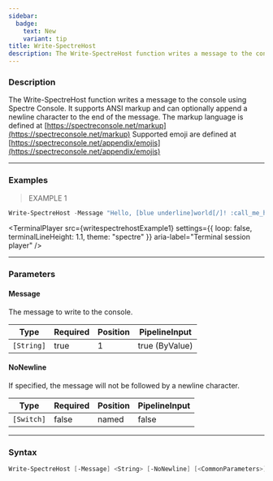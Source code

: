 ```yaml
---
sidebar:
  badge:
    text: New
    variant: tip
title: Write-SpectreHost
description: The Write-SpectreHost function writes a message to the console using Spectre Console. It supports ANSI markup and can optionally append a newline character to the end of the message.
---
```





### Description

The Write-SpectreHost function writes a message to the console using Spectre Console. It supports ANSI markup and can optionally append a newline character to the end of the message.
The markup language is defined at [https://spectreconsole.net/markup](https://spectreconsole.net/markup)
Supported emoji are defined at [https://spectreconsole.net/appendix/emojis](https://spectreconsole.net/appendix/emojis)

---

### Examples
> EXAMPLE 1

```powershell
Write-SpectreHost -Message "Hello, [blue underline]world[/]! :call_me_hand:"
```
<TerminalPlayer
    src={writespectrehostExample1}
    settings={{
        loop: false,
        terminalLineHeight: 1.1,
        theme: "spectre"
    }}
    aria-label="Terminal session player"
/>

---

### Parameters
#### **Message**
The message to write to the console.

|Type      |Required|Position|PipelineInput |
|----------|--------|--------|--------------|
|`[String]`|true    |1       |true (ByValue)|

#### **NoNewline**
If specified, the message will not be followed by a newline character.

|Type      |Required|Position|PipelineInput|
|----------|--------|--------|-------------|
|`[Switch]`|false   |named   |false        |

---

### Syntax
```powershell
Write-SpectreHost [-Message] <String> [-NoNewline] [<CommonParameters>]
```
